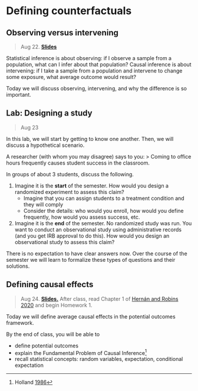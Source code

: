 
# Defining counterfactuals

## Observing versus intervening

> Aug 22. [**Slides**](assets/slides/lecture_1.1_observing_intervening.pdf)

Statistical inference is about observing: if I observe a sample from a population, what can I infer about that population? Causal inference is about intervening: if I take a sample from a population and intervene to change some exposure, what average outcome would result?

Today we will discuss observing, intervening, and why the difference is so important.

## Lab: Designing a study

> Aug 23

In this lab, we will start by getting to know one another. Then, we will discuss a hypothetical scenario.

A researcher (with whom you may disagree) says to you:
  > Coming to office hours frequently causes student success in the classroom.

In groups of about 3 students, discuss the following.

1. Imagine it is the **start** of the semester. How would you design a randomized experiment to assess this claim?
     * Imagine that you can assign students to a treatment condition and they will comply
     * Consider the details: who would you enroll, how would you define frequently, how would you assess success, etc.
2. Imagine it is the **end** of the semester. No randomized study was run. You want to conduct an observational study using administrative records (and you get IRB approval to do this). How would you design an observational study to assess this claim?

There is no expectation to have clear answers now. Over the course of the semester we will learn to formalize these types of questions and their solutions.

## Defining causal effects

> Aug 24. [**Slides.**](assets/slides/lecture_1.3_defining_causal_effects.pdf) After class, read Chapter 1 of [Hernán and Robins 2020](https://www.hsph.harvard.edu/miguel-hernan/causal-inference-book/) and begin Homework 1.

Today we will define average causal effects in the potential outcomes framework.

By the end of class, you will be able to

* define potential outcomes
* explain the Fundamental Problem of Causal Inference^[Holland [1986](https://doi.org/10.2307/2289064)]
* recall statistical concepts: random variables, expectation, conditional expectation